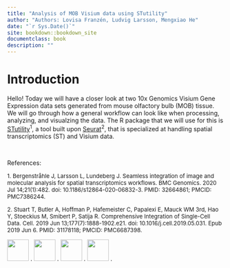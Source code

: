 ```yaml
---
title: "Analysis of MOB Visium data using STutility"
author: "Authors: Lovisa Franzén, Ludvig Larsson, Mengxiao He"
date: "`r Sys.Date()`"
site: bookdown::bookdown_site
documentclass: book
description: ""
---
```


# Introduction

Hello! Today we will have a closer look at two 10x Genomics Visium Gene Expression data sets generated from mouse olfactory bulb (MOB) tissue. We will go through how a general workflow can look like when processing, analyzing, and visualzing the data. The R package that we will use for this is [STutility](https://ludvigla.github.io/STUtility_web_site/index.html)^1^, a tool built upon [Seurat](https://satijalab.org/seurat/)^2^, that is specialized at handling spatial transcriptomics (ST) and Visium data.  

<br>

References:

<font size="2">
1. Bergenstråhle J, Larsson L, Lundeberg J. Seamless integration of image and molecular analysis for spatial transcriptomics workflows. BMC Genomics. 2020 Jul 14;21(1):482. doi: 10.1186/s12864-020-06832-3. PMID: 32664861; PMCID: PMC7386244.  
</font>
  
<font size="2">
2. Stuart T, Butler A, Hoffman P, Hafemeister C, Papalexi E, Mauck WM 3rd, Hao Y, Stoeckius M, Smibert P, Satija R. Comprehensive Integration of Single-Cell Data. Cell. 2019 Jun 13;177(7):1888-1902.e21. doi: 10.1016/j.cell.2019.05.031. Epub 2019 Jun 6. PMID: 31178118; PMCID: PMC6687398.  
</font>


![](../imgs/logo_kth.png){height=50px, width=50px} . 
![](../imgs/logo_scilifelab.png){height=50px} . 
![](../imgs/logo_spatial-research.png){height=50px} . 
![](../imgs/logo_embo.png){height=50px} . 
